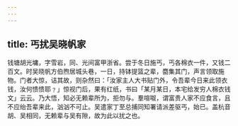 ```yaml
---
---
---
```

title: 丐扰吴晓帆家
---



钱塘胡光墉，字雪岩，同、光间富甲浙省。尝于冬日施丐，丐各棉衣一件，又钱二百文。时吴晓帆方伯煦居城头巷，一日，持钵提篮之辈，麕集其门，声言领取施物。门者大惊，诘其故，则杂然曰：「汝家主人大书贴门外，令吾辈今日来此领衣钱，汝何愦愦耶﹖」惊视门后，果有红纸，书曰「某月某日，本宅给发穷人棉衣钱文」云云。乃大悟，知必无赖辈所为，拒勿与。羣喧呶，谓富贵人家不应食言，且不应绐吾辈来此，汹汹不可止。吴遣家丁至总捕同知署请派差驱丐，始已。盖杭音胡、吴相同，无赖辈与吴有隙，故为此以扰之也。